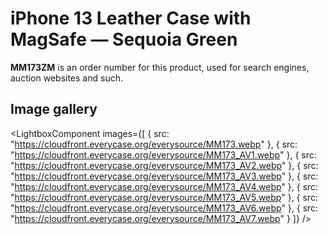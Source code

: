 
# iPhone 13 Leather Case with MagSafe — Sequoia Green

<Callout type='info' emoji='👉🏻'>**MM173ZM** is an order number for this product, used for search engines, auction websites and such.</Callout>

## Image gallery

<LightboxComponent
    images={[
      {
        src: "https://cloudfront.everycase.org/everysource/MM173.webp"
      },
      {
        src: "https://cloudfront.everycase.org/everysource/MM173_AV1.webp"
      },
      {
        src: "https://cloudfront.everycase.org/everysource/MM173_AV2.webp"
      },
      {
        src: "https://cloudfront.everycase.org/everysource/MM173_AV3.webp"
      },
      {
        src: "https://cloudfront.everycase.org/everysource/MM173_AV4.webp"
      },
      {
        src: "https://cloudfront.everycase.org/everysource/MM173_AV5.webp"
      },
      {
        src: "https://cloudfront.everycase.org/everysource/MM173_AV6.webp"
      },
      {
        src: "https://cloudfront.everycase.org/everysource/MM173_AV7.webp"
      }
    ]}
  />
